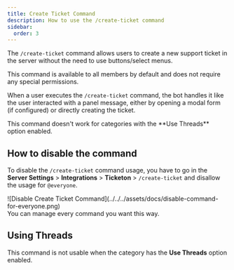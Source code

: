 ```yaml
---
title: Create Ticket Command
description: How to use the /create-ticket command
sidebar:
  order: 3
---
```



The `/create-ticket` command allows users to create a new support ticket in the server without the need to use buttons/select menus.

This command is available to all members by default and does not require any special permissions.

When a user executes the `/create-ticket` command, the bot handles it like the user interacted with a panel message, either by opening a modal form (if configured) or directly creating the ticket.

<Aside type="note">
  This command doesn't work for categories with the **Use Threads** option
  enabled.
</Aside>

## How to disable the command

To disable the `/create-ticket` command usage, you have to go in the **Server Settings** > **Integrations** > **Ticketon** > `/create-ticket` and disallow the usage for `@everyone`.

<ImageWrapper size="md">
  ![Disable Create Ticket
  Command](../../../assets/docs/disable-command-for-everyone.png)
</ImageWrapper>

<Aside type="tip">You can manage every command you want this way.</Aside>

## Using Threads

This command is not usable when the category has the **Use Threads** option enabled.
